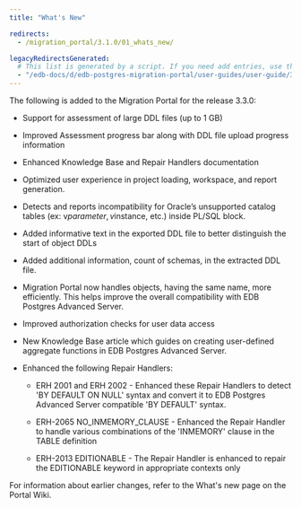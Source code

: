 ```yaml
---
title: "What's New"

redirects:
  - /migration_portal/3.1.0/01_whats_new/

legacyRedirectsGenerated:
  # This list is generated by a script. If you need add entries, use the `legacyRedirects` key.
  - "/edb-docs/d/edb-postgres-migration-portal/user-guides/user-guide/3.2.0/whats_new.html"
---
```


<div id="whats_new" class="registered_link"></div>

The following is added to the Migration Portal for the release 3.3.0:

- Support for assessment of large DDL files (up to 1 GB)

- Improved Assessment progress bar along with DDL file upload progress information

- Enhanced Knowledge Base and Repair Handlers documentation

- Optimized user experience in project loading, workspace, and report generation. 

- Detects and reports incompatibility for Oracle’s unsupported catalog tables (ex: v$parameter, v$instance, etc.) inside PL/SQL block.

- Added informative text in the exported DDL file to better distinguish the start of object DDLs

- Added additional information, count of schemas, in the extracted DDL file.

- Migration Portal now handles objects, having the same name, more efficiently. This helps improve the overall compatibility with EDB Postgres Advanced Server.

- Improved authorization checks for user data access

- New Knowledge Base article which guides on creating user-defined aggregate functions in EDB Postgres Advanced Server.

- Enhanced the following Repair Handlers:

    - ERH 2001 and ERH 2002 - Enhanced these Repair Handlers to detect 'BY DEFAULT ON NULL' syntax and convert it to EDB Postgres Advanced Server compatible 'BY DEFAULT' syntax. 

    - ERH-2065 NO_INMEMORY_CLAUSE - Enhanced the Repair Handler to handle various combinations of the 'INMEMORY' clause in the TABLE definition

    - ERH-2013 EDITIONABLE - The Repair Handler is enhanced to repair the EDITIONABLE keyword in appropriate contexts only

For information about earlier changes, refer to the What's new page on the Portal Wiki.